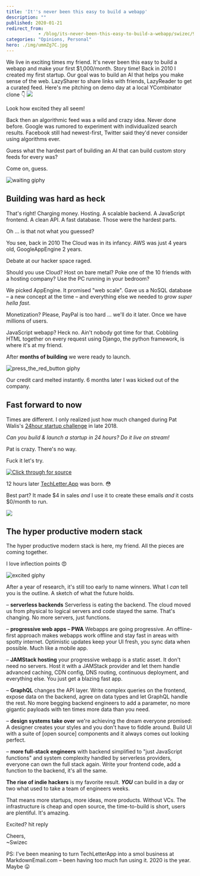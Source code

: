 ```yaml
---
title: 'It''s never been this easy to build a webapp'
description: ""
published: 2020-01-21
redirect_from: 
            - /blog/its-never-been-this-easy-to-build-a-webapp/swizec/9295
categories: "Opinions, Personal"
hero: ./img/ummZg7C.jpg
---
```


We live in exciting times my friend. It's never been this easy to build a webapp and make your first $1,000/month. Story time! Back in 2010 I created my first startup. Our goal was to build an AI that helps you make sense of the web. LazySharer to share links with friends, LazyReader to get a curated feed. Here's me pitching on demo day at a local YCombinator clone 👇 ![](./img/ummZg7C.jpg)

Look how excited they all seem!

Back then an algorithmic feed was a wild and crazy idea. Never done before. Google was rumored to experiment with individualized search results. Facebook still had newest-first, Twitter said they'd never consider using algorithms ever.

Guess what the hardest part of building an AI that can build custom story feeds for every was?

Come on, guess.

![waiting giphy](./img/media-QBd2kLB5qDmysEXre9-giphy.gif)

## Building was hard as heck

That's right! Charging money. Hosting. A scalable backend. A JavaScript frontend. A clean API. A fast database. Those were the hardest parts.

Oh ... is that not what you guessed?

You see, back in 2010 The Cloud was in its infancy. AWS was just 4 years old, GoogleAppEngine 2 years.

Debate at our hacker space raged.

Should you use Cloud? Host on bare metal? Poke one of the 10 friends with a hosting company? Use the PC running in your bedroom?

We picked AppEngine. It promised "web scale". Gave us a NoSQL database – a new concept at the time – and everything else we needed to _grow super hella fast_.

Monetization? Please, PayPal is too hard ... we'll do it later. Once we have millions of users.

JavaScript webapp? Heck no. Ain't nobody got time for that. Cobbling HTML together on every request using Django, the python framework, is where it's at my friend.

After **months of building** we were ready to launch.

![press_the_red_button giphy](./img/media-ZEr5tiKWdvpfYa2L9V-giphy-downsized-medium.gif)

Our credit card melted instantly. 6 months later I was kicked out of the company.

## Fast forward to now

Times are different. I only realized just how much changed during Pat Walis's [24hour startup challenge](https://24hrstartup.com/) in late 2018.

_Can you build & launch a startup in 24 hours? Do it live on stream!_

Pat is crazy. There's no way.

Fuck it let's try.

[![Click through for source](./img/techletter.app-screenshot-1579623605886.png)](https://www.youtube.com/watch?v=sqlC1zNYG4M)

12 hours later [TechLetter.App](https://techletter.app) was born. 😳

Best part? It made $4 in sales _and_ I use it to create these emails _and_ it costs $0/month to run.

![](./img/parrots-hd-parrot.gif)

## The hyper productive modern stack

The hyper productive modern stack is here, my friend. All the pieces are coming together.

I love inflection points 😍

![excited giphy](./img/media-xTiN0CNHgoRf1Ha7CM-giphy.gif)

After a year of research, it's still too early to name winners. What I _can_ tell you is the outline. A sketch of what the future holds.

– **serverless backends** Serverless is eating the backend. The cloud moved us from physical to logical servers and code stayed the same. That's changing. No more servers, just functions.

– **progressive web apps – PWA** Webapps are going progressive. An offline-first approach makes webapps work offline and stay fast in areas with spotty internet. Optimistic updates keep your UI fresh, you sync data when possible. Much like a mobile app.

– **JAMStack hosting** your progressive webapp is a static asset. It don't need no servers. Host it with a JAMStack provider and let them handle advanced caching, CDN config, DNS routing, continuous deployment, and everything else. You just get a blazing fast app.

– **GraphQL** changes the API layer. Write complex queries on the frontend, expose data on the backend, agree on data types and let GraphQL handle the rest. No more begging backend engineers to add a parameter, no more gigantic payloads with ten times more data than you need.

– **design systems take over** we're achieving the dream everyone promised: A designer creates your styles and you don't have to fiddle around. Build UI with a suite of \[open source] components and it always comes out looking perfect.

– **more full-stack engineers** with backend simplified to "just JavaScript functions" and system complexity handled by serverless providers, everyone can own the full stack again. Write your frontend code, add a function to the backend, it's all the same.

**The rise of indie hackers** is my favorite result. **_YOU_** can build in a day or two what used to take a team of engineers weeks.

That means more startups, more ideas, more products. Without VCs. The infrastructure is cheap and open source, the time-to-build is short, users are plentiful. It's amazing.

Excited? hit reply

Cheers,  
~Swizec

PS: I've been meaning to turn TechLetterApp into a smol business at MarkdownEmail.com – been having too much fun using it. 2020 is the year. Maybe 😛
